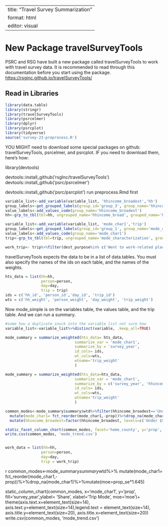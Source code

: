 ```r

```

```r

```

---
title: "Travel Survey Summarization"
format: html
editor: visual
---

# New Package travelSurveyTools

PSRC and RSG have built a new package called travelSurveyTools to work with travel survey data. It is recommended to read through this documentation before you start using the package. <https://rsginc.github.io/travelSurveyTools/>

## Read in Libraries

```r
library(data.table)
library(stringr)
library(travelSurveyTools)
library(psrcelmer)
library(dplyr)
library(psrcplot)
library(tidyverse)
source('survey-23-preprocess.R')
```

YOU MIGHT need to download some special packages on github: travelSurveyTools, psrcelmer, and psrcplot. IF you need to download them, here's how:

library(devtools)

devtools::install_github('rsgInc/travelSurveyTools') devtools::install_github('psrc/psrcelmer')

devtools::install_github('psrc/psrcplot')
run preprocess.Rmd first



```r
variable_list<-add_variable(variable_list, 'hhincome_broadest','hh')
group_labels<-get_grouped_labels(group_id='group_3', group_name='hhincome_broadest')
value_labels<-add_values_code(group_name='hhincome_broadest')
hh<-grp_to_tbl(tbl=hh, ungrouped_name='hhincome_broad', grouped_name='hhincome_broadest')
```

```r
variable_list<-add_variable(variable_list, 'mode_char1','trip')
group_labels<-get_grouped_labels(group_id='group_1', group_name='mode_char1')
value_labels<-add_values_code(group_name='mode_char1')
trip<-grp_to_tbl(tbl=trip, ungrouped_name='mode_characterization', grouped_name='mode_char1')%>%filter(mode_characterization!='Airplane')
```

```r
work_trip<- trip%>%filter(dest_purpose%in% c('Went to work-related place (e.g., meeting, second job, delivery','Went to other work-related activity','Went to work-related activity (e.g., meeting, delivery, worksite','Went to primary workplace'))
```

travelSurveyTools expects the data to be in a list of data.tables. You must also specify the names of the ids on each table, and the names of the weights.

```r
hts_data = list(hh=hh,
                person=person,
                day=day,
                trip = trip)
ids = c('hh_id', 'person_id','day_id', 'trip_id')
wts = c('hh_weight', 'person_weight', 'day_weight', 'trip_weight')
```

Now mode_simple is on the variables table, the values table, and the trip table. And we can run a summary.

```r
#some how a duplicate snuck into the variable list not sure how
variable_list<-variable_list%>%distinct(variable, .keep_all=TRUE)
```

```r

mode_summary = summarize_weighted(hts_data= hts_data,
                               summarize_var = 'mode_char1',
                               summarize_by = 'survey_year',
                               id_cols= ids,
                               wt_cols=wts,
                               wtname='trip_weight'
                               )
```

```r

mode_summary = summarize_weighted(hts_data=hts_data,
                               summarize_var = 'mode_char1',
                               summarize_by = c('survey_year', 'hhincome_broadest', 'home_county'),
                               id_cols= ids,
                               wt_cols=wts,
                               wtname='trip_weight'
                               )
```

```r

common_modes<-mode_summary$summary$wtd%>%filter(hhincome_broadest=='Under $50,000')
  mutate(mode_char1= fct_reorder(mode_char1,-prop))%>%drop_na(mode_char1)%>%mutate(moe=prop_se*1.645)%>%
  mutate(hhincome_broadest=factor(hhincome_broadest, levels=c('Under $50,000', '$50,000-$100,000', '$100,000 or more')))%>%filter(!is.na(hhincome_broadest))

static_facet_column_chart(common_modes, facet='home_county', y='prop', x='survey_year',ylabel= 'Share', xlabel='survey_year', fill= 'mode_char1', moe='moe')+ theme(axis.text.x=element_text(size=14), axis.text.y=element_text(size=14),legend.text = element_text(size=14), axis.title.y=element_text(size=20), axis.title.x=element_text(size=20))
write.csv(common_modes, 'mode_trend.csv')
```

```         
```

```r
work_data = list(hh=hh,
                person=person,
                day=day,
                trip = work_trip)

```


{r}

common_modes\<-mode_summary$summary$wtd%\>% mutate(mode_char1= fct_reorder(mode_char1,-prop))%\>%drop_na(mode_char1)%\>%mutate(moe=prop_se\*1.645)

static_column_chart(common_modes, x='mode_char1', y='prop', fill='survey_year',ylabel= 'Share', xlabel='Trip Mode', moe='moe')+ theme(axis.text.x=element_text(size=14), axis.text.y=element_text(size=14),legend.text = element_text(size=14), axis.title.y=element_text(size=20), axis.title.x=element_text(size=20)) write.csv(common_modes, 'mode_trend.csv')
